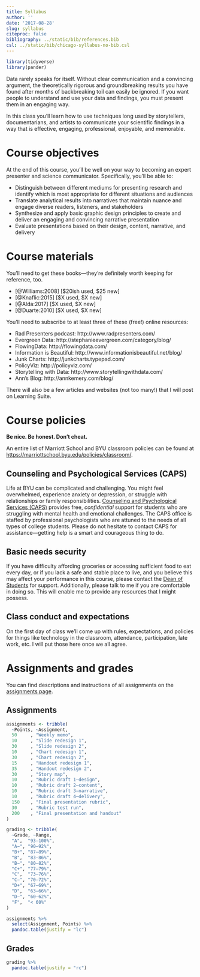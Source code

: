 ```yaml
---
title: Syllabus
author: ''
date: '2017-08-28'
slug: syllabus
citeproc: false
bibliography: ../static/bib/references.bib
csl: ../static/bib/chicago-syllabus-no-bib.csl
---
```


```r
library(tidyverse)
library(pander)
```

<span class="newthought">Data rarely speaks for itself.</span> Without clear communication and a convincing argument, the theoretically rigorous and groundbreaking results you have found after months of backbreaking toil can easily be ignored. If you want people to understand and use your data and findings, you must present them in an engaging way.

In this class you’ll learn how to use techniques long used by storytellers, documentarians, and artists to communicate your scientific findings in a way that is effective, engaging, professional, enjoyable, and memorable.


# Course objectives

At the end of this course, you'll be well on your way to becoming an expert presenter and science communicator. Specifically, you’ll be able to:

- Distinguish between different mediums for presenting research and identify which is most appropriate for different situations and audiences
- Translate analytical results into narratives that maintain nuance and engage diverse readers, listeners, and stakeholders
- Synthesize and apply basic graphic design principles to create and deliver an engaging and convincing narrative presentation
- Evaluate presentations based on their design, content, narrative, and delivery


# Course materials

You'll need to get these books—they're definitely worth keeping for reference, too.

- [@Williams:2008] [$20ish used, $25 new]
- [@Knaflic:2015] [$X used, $X new]
- [@Alda:2017] [$X used, $X new]
- [@Duarte:2010] [$X used, $X new]

You'll need to subscribe to at least three of these (free!) online resources:

-	Rad Presenters podcast: http://www.radpresenters.com/
-	Evergreen Data: http://stephanieevergreen.com/category/blog/
-	FlowingData: http://flowingdata.com/
-	Information is Beautiful: http://www.informationisbeautiful.net/blog/
-	Junk Charts: http://junkcharts.typepad.com/
-	PolicyViz: http://policyviz.com/
-	Storytelling with Data: http://www.storytellingwithdata.com/
-	Ann's Blog: http://annkemery.com/blog/

There will also be a few articles and websites (not too many!) that I will post on Learning Suite. 

# Course policies

**Be nice. Be honest. Don't cheat.**

An entire list of Marriott School and BYU classroom policies can be found at <https://marriottschool.byu.edu/policies/classroom/>.


## Counseling and Psychological Services (CAPS)

Life at BYU can be complicated and challenging. You might feel overwhelmed, experience anxiety or depression, or struggle with relationships or family responsibilities. [Counseling and Psychological Services (CAPS)](https://caps.byu.edu/) provides free, *confidential* support for students who are struggling with mental health and emotional challenges. The CAPS office is staffed by professional psychologists who are attuned to the needs of all types of college students. Please do not hesitate to contact CAPS for assistance—getting help is a smart and courageous thing to do.


## Basic needs security

If you have difficulty affording groceries or accessing sufficient food to eat every day, or if you lack a safe and stable place to live, and you believe this may affect your performance in this course, please contact the [Dean of Students](https://deanofstudents.byu.edu/) for support. Additionally, please talk to me if you are comfortable in doing so. This will enable me to provide any resources that I might possess.


## Class conduct and expectations

On the first day of class we’ll come up with rules, expectations, and policies for things like technology in the classroom, attendance, participation, late work, etc. I will put those here once we all agree.


# Assignments and grades

You can find descriptions and instructions of all assignments on the [assignments page](/assignments/).

## Assignments

```r
assignments <- tribble(
  ~Points, ~Assignment,
  50     , "Weekly memo",
  10     , "Slide redesign 1",
  30     , "Slide redesign 2",
  10     , "Chart redesign 1",
  30     , "Chart redesign 2",
  15     , "Handout redesign 1",
  35     , "Handout redesign 2",
  30     , "Story map",
  10     , "Rubric draft 1—design",
  10     , "Rubric draft 2—content",
  10     , "Rubric draft 3—narrative",
  10     , "Rubric draft 4—delivery",
  150    , "Final presentation rubric",
  30     , "Rubric test run",
  200    , "Final presentation and handout"
)

grading <- tribble(
  ~Grade, ~Range,
  "A",  "93–100%",
  "A−", "90–92%",
  "B+", "87–89%",
  "B",  "83–86%",
  "B−", "80–82%",
  "C+", "77–79%",
  "C",  "73–76%",
  "C−", "70–72%",
  "D+", "67–69%",
  "D",  "63–66%",
  "D−", "60–62%",
  "F",  "< 60%"
)
```

```r
assignments %>% 
  select(Assignment, Points) %>% 
  pandoc.table(justify = "lc")
```

## Grades

```r
grading %>%
  pandoc.table(justify = "rc")
```
